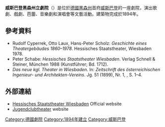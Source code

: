 {{Infobox building
| name = 威斯巴登黑森州立劇院
| former_names = 
| alternate_names = 
| status = 
| image = Luftbild Wiesbaden Hessisches Staatstheater IMG 0130.jpg
| image_alt = 
| caption = 
| location =  [[德國|德國]][[黑森州|黑森州]][[威斯巴登|威斯巴登]]
| address = 
| coordinates = {{coord|50|05|01|N|8|14|45|E|region:DE-HE_type:landmark_source:kolossus-dewiki|display=inline,title}}
| architect = {{Plainlist|
* {{nowrap|{{link-en|費迪南德·費爾納|Ferdinand Fellner}}}}
* {{link-en|赫爾曼·赫爾默|Hermann Helmer}}
}}
| start_date = {{Start date|1892}}
| completion_date = {{Start date|1894}}
| url = {{URL|http://www.staatstheater-wiesbaden.de}}
}}
'''威斯巴登黑森州立劇院'''（{{lang-de|Hessisches Staatstheater Wiesbaden}}）是位於[[德國|德國]][[黑森州|黑森州]]首府[[威斯巴登|威斯巴登]]的一座劇院，演出歌劇、戲劇、芭蕾、音樂劇和演唱會等文藝活動。建築物完成於1894年。

== 參考資料 ==
* Rudolf Cyperrek, Otto Laux, Hans-Peter Scholz: ''Geschichte eines Theatergebäudes 1860–1978''. Hessisches Staatstheater, Wiesbaden 1978. {{de icon}}
* Peter Schabe: ''Hessisches Staatstheater Wiesbaden''. Verlag Schnell & Steiner, München 1988 (Kunstführer; Bd. 1712). {{de icon}}
* ''Das neue kgl. Theater in Wiesbaden''. In: ''Zeitschrift des österreichischen Ingenieur- und Architekten-Vereins''. Jg. 51 (1899), Nr. 1, {{URN|nbn|de:kobv:co1-opus-18787}}, S. 1–4. {{de icon}}

== 外部連結 ==
{{Commonscat|Hessisches Staatstheater Wiesbaden|威斯巴登黑森州立劇院}}
* [http://www.staatstheater-wiesbaden.de Hessisches Staatstheater Wiesbaden] {{Wayback|url=http://www.staatstheater-wiesbaden.de/ |date=20210305095758 }} Official website
* [http://www.jugendclubtheater.de Jugendclubtheater] {{Wayback|url=http://www.jugendclubtheater.de/ |date=20140103115218 }} website {{de icon}}

[[Category:德國劇院|Category:德國劇院]]
[[Category:1894年建立|Category:1894年建立]]
[[Category:威斯巴登|Category:威斯巴登]]